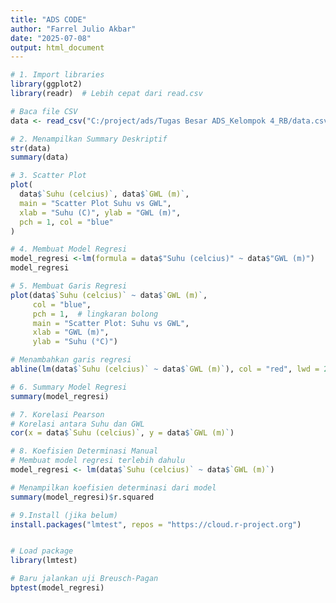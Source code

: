 ```yaml
---
title: "ADS CODE"
author: "Farrel Julio Akbar"
date: "2025-07-08"
output: html_document
---
```


```r
# 1. Import libraries
library(ggplot2)
library(readr)  # Lebih cepat dari read.csv

# Baca file CSV
data <- read_csv("C:/project/ads/Tugas Besar ADS_Kelompok 4_RB/data.csv")


```


```r
# 2. Menampilkan Summary Deskriptif
str(data)
summary(data)

```


```r
# 3. Scatter Plot
plot(
  data$`Suhu (celcius)`, data$`GWL (m)`,
  main = "Scatter Plot Suhu vs GWL",
  xlab = "Suhu (C)", ylab = "GWL (m)",
  pch = 1, col = "blue"
)


```


```r
# 4. Membuat Model Regresi
model_regresi <-lm(formula = data$"Suhu (celcius)" ~ data$"GWL (m)")
model_regresi
```


```r
# 5. Membuat Garis Regresi
plot(data$`Suhu (celcius)` ~ data$`GWL (m)`,
     col = "blue",
     pch = 1,  # lingkaran bolong
     main = "Scatter Plot: Suhu vs GWL",
     xlab = "GWL (m)",
     ylab = "Suhu (°C)")

# Menambahkan garis regresi
abline(lm(data$`Suhu (celcius)` ~ data$`GWL (m)`), col = "red", lwd = 2)


```

```r
# 6. Summary Model Regresi
summary(model_regresi)
```


```r
# 7. Korelasi Pearson
# Korelasi antara Suhu dan GWL
cor(x = data$`Suhu (celcius)`, y = data$`GWL (m)`)

```


```r
# 8. Koefisien Determinasi Manual
# Membuat model regresi terlebih dahulu
model_regresi <- lm(data$`Suhu (celcius)` ~ data$`GWL (m)`)

# Menampilkan koefisien determinasi dari model
summary(model_regresi)$r.squared

```


```r
# 9.Install (jika belum)
install.packages("lmtest", repos = "https://cloud.r-project.org")


# Load package
library(lmtest)

# Baru jalankan uji Breusch-Pagan
bptest(model_regresi)
```


```r
```

